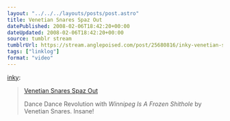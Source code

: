 ```yaml
---
layout: "../../../layouts/posts/post.astro"
title: Venetian Snares Spaz Out
datePublished: 2008-02-06T18:42:20+00:00
dateUpdated: 2008-02-06T18:42:20+00:00
source: tumblr stream
tumblrUrl: https://stream.anglepoised.com/post/25680816/inky-venetian-snares-spaz-out-dance-dance
tags: ["linklog"]
format: "video"
---
```



<YouTube id="https://www.youtube.com/watch?v=-nXBuy2AksQ" />

[inky][1]:

> [Venetian Snares Spaz Out][2]
>
> Dance Dance Revolution with _Winnipeg Is A Frozen Shithole_ by Venetian Snares. Insane!

[1]: http://daily.boxofjunk.ws/post/25670778
[2]: http://www.youtube.com/watch?v=-nXBuy2AksQ

